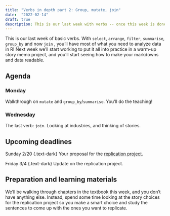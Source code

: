 ```yaml
---
title: "Verbs in depth part 2: Group, mutate, join"
date:  "2022-02-14"
draft: true
description: This is our last week with verbs -- once this week is done, you'll have the tools to do most of what reporters do with data! 
--- 
```



This is our last week of basic verbs. With `select`, `arrange`, `filter`, `summarise`, `group_by` and now `join` , you'll have most of what you need to analyze data in R! Next week we'll start working to put it all into practice in a warm-up story memo project, and you'll start seeing how to make your markdowns and data readable. 


## Agenda

### Monday

Walkthrough on `mutate` and `group_by`/`summarise`.  You'll do the teaching!

### Wednesday

The last verb: `join`. Looking at industries, and thinking of stories. 



## Upcoming deadlines

Sunday 2/20
{.text-dark}
Your proposal for the [replication project](/dataj/replication/).


Friday 3/4 
{.text-dark}
Update on the replication project. 


## Preparation and learning materials 

We'll be walking through chapters in the textbook this week, and you don't have anything else.  Instead, spend some time looking at the story choices for the replication project so you make a smart choice and study the sentences to come up with the ones you want to replicate.








